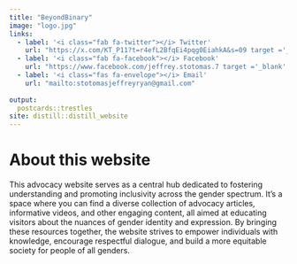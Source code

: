 ```yaml
---
title: "BeyondBinary"
image: "logo.jpg"
links:
  - label: '<i class="fab fa-twitter"></i> Twitter'
    url: "https://x.com/KT_P11?t=r4efL2BfqEi4pqg0EiahkA&s=09 target ='_blank'"
  - label: '<i class="fab fa-facebook"></i> Facebook'
    url: "https://www.facebook.com/jeffrey.stotomas.7 target ='_blank'  "
  - label: '<i class="fas fa-envelope"></i> Email'
    url: "mailto:stotomasjeffreyryan@gmail.com"
    
output:
  postcards::trestles
site: distill::distill_website
---
```

 
# About this website

This advocacy website serves as a central hub dedicated to fostering understanding and promoting inclusivity across the gender spectrum. It's a space where you can find a diverse collection of advocacy articles, informative videos, and other engaging content, all aimed at educating visitors about the nuances of gender identity and expression. By bringing these resources together, the website strives to empower individuals with knowledge, encourage respectful dialogue, and build a more equitable society for people of all genders.

